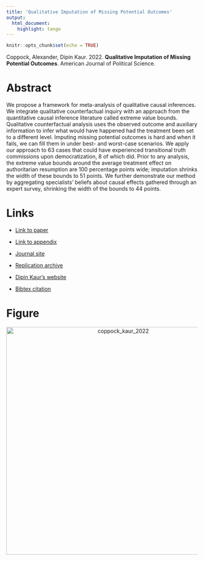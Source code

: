```yaml
---
title: 'Qualitative Imputation of Missing Potential Outcomes'
output:
  html_document:
    highlight: tango
---
```


```r
knitr::opts_chunk$set(echo = TRUE)
```

Coppock, Alexander, Dipin Kaur. 2022. <b>Qualitative Imputation of Missing Potential Outcomes</b>. American Journal of Political Science.

# Abstract
We propose a framework for meta-analysis of qualitative causal inferences. We integrate qualitative counterfactual inquiry with an approach from the quantitative causal inference literature called extreme value bounds. Qualitative counterfactual analysis uses the observed outcome and auxiliary information to infer what would have happened had the treatment been set to a different level. Imputing missing potential outcomes is hard and when it fails, we can fill them in under best- and worst-case scenarios. We apply our approach to 63 cases that could have experienced transitional truth commissions upon democratization, 8 of which did. Prior to any analysis, the extreme value bounds around the average treatment effect on authoritarian resumption are 100 percentage points wide; imputation shrinks the width of these bounds to 51 points. We further demonstrate our method by aggregating specialists' beliefs about causal effects gathered through an expert survey, shrinking the width of the bounds to 44 points.

# Links
 - <a href='coppock_kaur_2022.pdf' target='_blank'>Link to paper</a>
 - <a href='coppock_kaur_2022_appendix.pdf'target='_blank'>Link to appendix</a>
 - <a href='https://onlinelibrary.wiley.com/doi/10.1111/ajps.12697'target='_blank'>Journal site</a>
 - <a href='https://doi.org/10.7910/DVN/2IVKXD'target='_blank'>Replication archive</a>

 - <a href= 'https://dipinkaur.com/' target='_blank'>Dipin Kaur's website</a>
 - <a href='coppock_kaur_2022.txt'target='_blank'>Bibtex citation</a>

# Figure
<center><img src="display_figures/coppock_kaur_2022_display.png" alt="coppock_kaur_2022" width="600"></center>